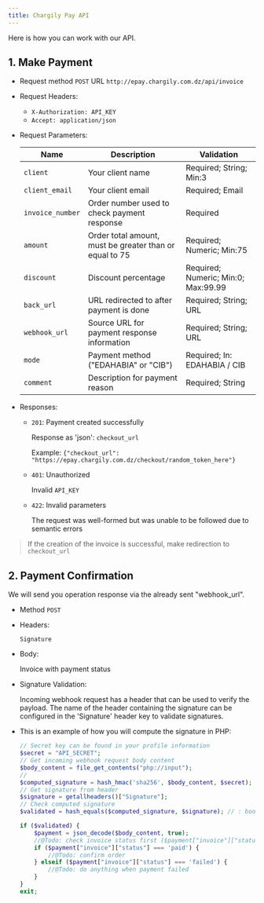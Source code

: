 ```yaml
---
title: Chargily Pay API
---
```


Here is how you can work with our API.

## 1. Make Payment

- Request method `POST` URL `http://epay.chargily.com.dz/api/invoice`

- Request Headers:
  - `X-Authorization: API_KEY`
  - `Accept: application/json`

- Request Parameters:

  | Name                | Description                                             | Validation                            |
  |-------------------- |---------------------------------------------------------|----------------------------------------|
  | `client`            | Your client name                                        | Required; String; Min:3               |
  | `client_email`      | Your client email                                       | Required; Email                       |
  | `invoice_number`    | Order number used to check payment response             | Required                               |
  | `amount`            | Order total amount, must be greater than or equal to 75 | Required; Numeric; Min:75             |
  | `discount`          | Discount percentage                                    | Required; Numeric; Min:0; Max:99.99   |
  | `back_url`          | URL redirected to after payment is done                 | Required; String; URL                 |
  | `webhook_url`       | Source URL for payment response information             | Required; String; URL                 |
  | `mode`              | Payment method ("EDAHABIA" or "CIB")                    | Required; In: EDAHABIA / CIB           |
  | `comment`           | Description for payment reason                          | Required; String                      |

- Responses:

  - `201`: Payment created successfully

    Response as 'json': `checkout_url`

    Example: `{"checkout_url": "https://epay.chargily.com.dz/checkout/random_token_here"}`

  - `401`: Unauthorized

    Invalid `API_KEY`

  - `422`: Invalid parameters

    The request was well-formed but was unable to be followed due to semantic errors

> If the creation of the invoice is successful, make redirection to `checkout_url`

## 2. Payment Confirmation

We will send you operation response via the already sent "webhook_url".

- Method `POST`

- Headers:

  `Signature`

- Body:

  Invoice with payment status

- Signature Validation:

  Incoming webhook request has a header that can be used to verify the payload. The name of the header containing the signature can be configured in the 'Signature' header key to validate signatures.

- This is an example of how you will compute the signature in PHP:

  ```php
  // Secret key can be found in your profile information
  $secret = "API_SECRET";
  // Get incoming webhook request body content
  $body_content = file_get_contents("php://input");
  //
  $computed_signature = hash_hmac('sha256', $body_content, $secret);
  // Get signature from header
  $signature = getallheaders()["Signature"];
  // Check computed signature
  $validated = hash_equals($computed_signature, $signature); // : bool

  if ($validated) {
      $payment = json_decode($body_content, true);
      //@Todo: check invoice status first ($payment["invoice"]["status"] === 'paid')
      if ($payment["invoice"]["status"] === 'paid') {
          //@Todo: confirm order
      } elseif ($payment["invoice"]["status"] === 'failed') {
          //@Todo: do anything when payment failed
      }
  }
  exit;